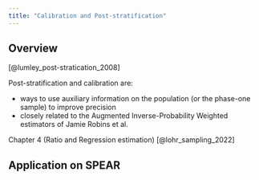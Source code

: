 ```yaml
---
title: "Calibration and Post-stratification"
---
```


## Overview

[@lumley_post-stratication_2008]

Post-stratification and calibration are: 

* ways to use auxiliary information on the population (or the phase-one sample) to improve precision
* closely related to the Augmented Inverse-Probability Weighted estimators of Jamie Robins et al.

Chapter 4 (Ratio and Regression estimation) [@lohr_sampling_2022]



## Application on SPEAR
